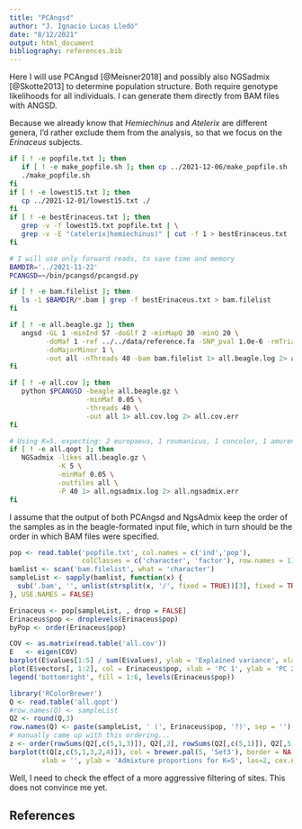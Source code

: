 ```yaml
---
title: "PCAngsd"
author: "J. Ignacio Lucas Lledó"
date: "8/12/2021"
output: html_document
bibliography: references.bib
---
```


Here I will use PCAngsd [@Meisner2018] and possibly also NGSadmix [@Skotte2013]
to determine population structure. Both require genotype likelihoods for all
individuals. I can generate them directly from BAM files with ANGSD.

Because we already know that *Hemiechinus* and *Atelerix* are different genera,
I'd rather exclude them from the analysis, so that we focus on the *Erinaceus*
subjects.

```bash
if [ ! -e popfile.txt ]; then
   if [ ! -e make_popfile.sh ]; then cp ../2021-12-06/make_popfile.sh ./; fi
   ./make_popfile.sh
fi
if [ ! -e lowest15.txt ]; then
   cp ../2021-12-01/lowest15.txt ./
fi
if [ ! -e bestErinaceus.txt ]; then
   grep -v -f lowest15.txt popfile.txt | \
   grep -v -E "(atelerix|hemiechinus)" | cut -f 1 > bestErinaceus.txt
fi

# I will use only forward reads, to save time and memory
BAMDIR='../2021-11-22'
PCANGSD=~/bin/pcangsd/pcangsd.py

if [ ! -e bam.filelist ]; then
   ls -1 $BAMDIR/*.bam | grep -f bestErinaceus.txt > bam.filelist
fi

if [ ! -e all.beagle.gz ]; then
   angsd -GL 1 -minInd 57 -doGlf 2 -minMapQ 30 -minQ 20 \
         -doMaf 1 -ref ../../data/reference.fa -SNP_pval 1.0e-6 -rmTriallelic 0.05 \
         -doMajorMinor 1 \
         -out all -nThreads 40 -bam bam.filelist 1> all.beagle.log 2> all.beagle.err
fi

if [ ! -e all.cov ]; then
   python $PCANGSD -beagle all.beagle.gz \
                   -minMaf 0.05 \
                   -threads 40 \
                   -out all 1> all.cov.log 2> all.cov.err
fi

# Using K=5, expecting: 2 europaeus, 1 roumanicus, 1 concolor, 1 amurensis.
if [ ! -e all.qopt ]; then
   NGSadmix -likes all.beagle.gz \
            -K 5 \
            -minMaf 0.05 \
            -outfiles all \
            -P 40 1> all.ngsadmix.log 2> all.ngsadmix.err
fi

```

I assume that the output of both PCAngsd and NgsAdmix keep the order of the
samples as in the beagle-formated input file, which in turn should be the order
in which BAM files were specified.

```r
pop <- read.table('popfile.txt', col.names = c('ind','pop'),
                  colClasses = c('character', 'factor'), row.names = 1)
bamlist <- scan('bam.filelist', what = 'character')
sampleList <- sapply(bamlist, function(x) {
  sub('.bam', '', unlist(strsplit(x, '/', fixed = TRUE))[3], fixed = TRUE) 
}, USE.NAMES = FALSE)

Erinaceus <- pop[sampleList, , drop = FALSE]
Erinaceus$pop <- droplevels(Erinaceus$pop)
byPop <- order(Erinaceus$pop)

COV <- as.matrix(read.table('all.cov'))
E   <- eigen(COV)
barplot(E$values[1:5] / sum(E$values), ylab = 'Explained variance', xlab = 'PC')
plot(E$vectors[, 1:2], col = Erinaceus$pop, xlab = 'PC 1', ylab = 'PC 2')
legend('bottomright', fill = 1:6, levels(Erinaceus$pop))
```

```r
library('RColorBrewer')
Q <- read.table('all.qopt')
#row.names(Q) <- sampleList
Q2 <- round(Q,3)
row.names(Q) <- paste(sampleList, ' (', Erinaceus$pop, '?)', sep = '')
# manually came up with this ordering...
z <- order(rowSums(Q2[,c(5,1,3)]), Q2[,2], rowSums(Q2[,c(5,1)]), Q2[,5], Q2[,3], decreasing=TRUE)
barplot(t(Q[z,c(5,1,3,2,4)]), col = brewer.pal(5, 'Set3'), border = NA,
        xlab = '', ylab = 'Admixture proportions for K=5', las=2, cex.names=0.5)
```

Well, I need to check the effect of a more aggressive filtering of sites. This does not
convince me yet.


## References